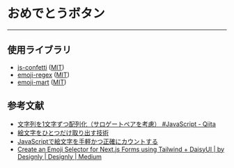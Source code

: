 
# おめでとうボタン

<CongratsButton />

---

## 使用ライブラリ

- [js-confetti](https://www.npmjs.com/package/js-confetti) ([MIT](https://github.com/loonywizard/js-confetti/blob/main/LICENSE))
- [emoji-regex](https://www.npmjs.com/package/emoji-regex) ([MIT](https://github.com/mathiasbynens/emoji-regex/blob/main/LICENSE-MIT.txt))
- [emoji-mart](https://www.npmjs.com/package/emoji-mart) ([MIT](https://github.com/missive/emoji-mart/blob/main/LICENSE))

## 参考文献

- [文字列を1文字ずつ配列化（サロゲートペアを考慮） #JavaScript - Qiita](https://qiita.com/sounisi5011/items/aa2d747322aad4850fe7)
- [絵文字をひとつだけ取り出す技術](https://zenn.dev/catnose99/scraps/79012f2617ffd9)
- [JavaScriptで絵文字を手軽かつ正確にカウントする](https://zenn.dev/masa5714/articles/0e8663e9f98082)
- [Create an Emoji Selector for Next.js Forms using Tailwind + DaisyUI | by Designly | Designly | Medium](https://medium.com/designly/create-an-emoji-selector-for-next-js-forms-using-tailwind-daisyui-24f5caf17626)

<Version version="0.1.2" onDate="2024-05-11" />
